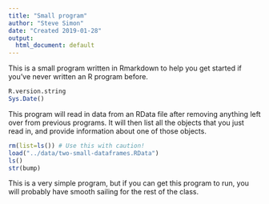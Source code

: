 ```yaml
---
title: "Small program"
author: "Steve Simon"
date: "Created 2019-01-28"
output:
  html_document: default
---
```


This is a small program written in Rmarkdown to help you get started if you've never written an R program before.

```r
R.version.string
Sys.Date()
```

This program will read in data from an RData file after removing anything left over from previous programs. It will then list all the objects that you just read in, and provide information about one of those objects.

```r
rm(list=ls()) # Use this with caution!
load("../data/two-small-dataframes.RData")
ls()
str(bump)
```

This is a very simple program, but if you can get this program to run, you will probably have smooth sailing for the rest of the class.
